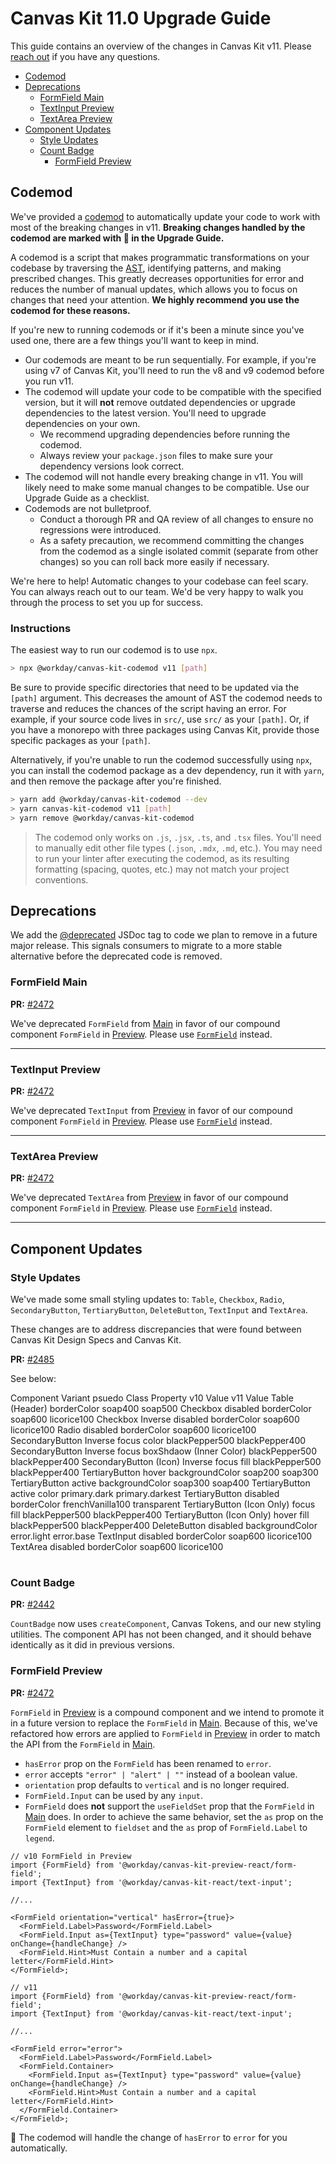 
<Meta title="Guides/Upgrade Guides/v11.0" />

# Canvas Kit 11.0 Upgrade Guide

This guide contains an overview of the changes in Canvas Kit v11. Please
[reach out](https://github.com/Workday/canvas-kit/issues/new?labels=bug&template=bug.md) if you have
any questions.

- [Codemod](#codemod)
- [Deprecations](#deprecations)
  - [FormField Main](#form-field-main)
  - [TextInput Preview](#text-input-preview)
  - [TextArea Preview](#text-input-preview)
- [Component Updates](#component-updates)
  - [Style Updates](#style-updates)
  - [Count Badge](#count-badge)
	- [FormField Preview](#form-field-preview)

## Codemod

We've provided a [codemod](https://github.com/Workday/canvas-kit/tree/master/modules/codemod) to
automatically update your code to work with most of the breaking changes in v11. **Breaking changes
handled by the codemod are marked with 🤖 in the Upgrade Guide.**

A codemod is a script that makes programmatic transformations on your codebase by traversing the
[AST](https://www.codeshiftcommunity.com/docs/understanding-asts), identifying patterns, and making
prescribed changes. This greatly decreases opportunities for error and reduces the number of manual
updates, which allows you to focus on changes that need your attention. **We highly recommend you
use the codemod for these reasons.**

If you're new to running codemods or if it's been a minute since you've used one, there are a few
things you'll want to keep in mind.

- Our codemods are meant to be run sequentially. For example, if you're using v7 of Canvas Kit,
  you'll need to run the v8 and v9 codemod before you run v11.
- The codemod will update your code to be compatible with the specified version, but it will **not**
  remove outdated dependencies or upgrade dependencies to the latest version. You'll need to upgrade
  dependencies on your own.
  - We recommend upgrading dependencies before running the codemod.
  - Always review your `package.json` files to make sure your dependency versions look correct.
- The codemod will not handle every breaking change in v11. You will likely need to make some manual
  changes to be compatible. Use our Upgrade Guide as a checklist.
- Codemods are not bulletproof.
  - Conduct a thorough PR and QA review of all changes to ensure no regressions were introduced.
  - As a safety precaution, we recommend committing the changes from the codemod as a single
    isolated commit (separate from other changes) so you can roll back more easily if necessary.

We're here to help! Automatic changes to your codebase can feel scary. You can always reach out to
our team. We'd be very happy to walk you through the process to set you up for success.

### Instructions

The easiest way to run our codemod is to use `npx`.

```sh
> npx @workday/canvas-kit-codemod v11 [path]
```

Be sure to provide specific directories that need to be updated via the `[path]` argument. This
decreases the amount of AST the codemod needs to traverse and reduces the chances of the script
having an error. For example, if your source code lives in `src/`, use `src/` as your `[path]`. Or,
if you have a monorepo with three packages using Canvas Kit, provide those specific packages as your
`[path]`.

Alternatively, if you're unable to run the codemod successfully using `npx`, you can install the
codemod package as a dev dependency, run it with `yarn`, and then remove the package after you're
finished.

```sh
> yarn add @workday/canvas-kit-codemod --dev
> yarn canvas-kit-codemod v11 [path]
> yarn remove @workday/canvas-kit-codemod
```

> The codemod only works on `.js`, `.jsx`, `.ts`, and `.tsx` files. You'll need to manually edit
> other file types (`.json`, `.mdx`, `.md`, etc.). You may need to run your linter after executing
> the codemod, as its resulting formatting (spacing, quotes, etc.) may not match your project
> conventions.

## Deprecations

We add the [@deprecated](https://jsdoc.app/tags-deprecated.html) JSDoc tag to code we plan to remove
in a future major release. This signals consumers to migrate to a more stable alternative before the
deprecated code is removed.

### FormField Main

**PR:** [#2472](https://github.com/Workday/canvas-kit/pull/2472)

We've deprecated `FormField` from [Main](#main) in favor of our compound component `FormField` in
[Preview](#preview). Please use
[`FormField`](https://workday.github.io/canvas-kit/?path=//docs/preview-inputs-form-field--basic)
instead.

---

### TextInput Preview

**PR:** [#2472](https://github.com/Workday/canvas-kit/pull/2472)

We've deprecated `TextInput` from [Preview](#preview) in favor of our compound component `FormField`
in [Preview](#preview). Please use
[`FormField`](https://workday.github.io/canvas-kit/?path=//docs/preview-inputs-form-field--basic)
instead.

---

### TextArea Preview

**PR:** [#2472](https://github.com/Workday/canvas-kit/pull/2472)

We've deprecated `TextArea` from [Preview](#preview) in favor of our compound component `FormField`
in [Preview](#preview). Please use
[`FormField`](https://workday.github.io/canvas-kit/?path=//docs/preview-inputs-form-field--basic)
instead.

---

## Component Updates

### Style Updates

We've made some small styling updates to: `Table`, `Checkbox`, `Radio`, `SecondaryButton`, `TertiaryButton`, `DeleteButton`, `TextInput` and `TextArea`.

These changes are to address discrepancies that were found between Canvas Kit Design Specs and Canvas Kit.

**PR:** [#2485](https://github.com/Workday/canvas-kit/pull/2485)

See below:

<Table>
  <Table.Head>
		<Table.Row>
			<Table.Header scope="col">Component</Table.Header>
			<Table.Header scope="col">Variant</Table.Header>
			<Table.Header scope="col">psuedo Class</Table.Header>
			<Table.Header scope="col">Property</Table.Header>
			<Table.Header scope="col">v10 Value</Table.Header>
			<Table.Header scope="col">v11 Value</Table.Header>
		</Table.Row>
  </Table.Head>
  <Table.Body>
		<Table.Row>
			<Table.Cell>
				Table (Header)
			</Table.Cell>
			<Table.Cell/>
			<Table.Cell/>
			<Table.Cell>
				borderColor
			</Table.Cell>
			<Table.Cell backgroundColor='soap400'>
				soap400
			</Table.Cell>
			<Table.Cell backgroundColor='soap500'>
				soap500
			</Table.Cell>
		</Table.Row>
		<Table.Row>
			<Table.Cell>
				Checkbox
			</Table.Cell>
			<Table.Cell/>
			<Table.Cell>disabled</Table.Cell>
			<Table.Cell>
				borderColor
			</Table.Cell>
			<Table.Cell backgroundColor='soap600'>
				soap600
			</Table.Cell>
			<Table.Cell color='frenchVanilla100' backgroundColor='licorice100'>
				licorice100
			</Table.Cell>
		</Table.Row>
		<Table.Row>
			<Table.Cell>
				Checkbox
			</Table.Cell>
			<Table.Cell>Inverse</Table.Cell>
			<Table.Cell>disabled</Table.Cell>
			<Table.Cell>
				borderColor
			</Table.Cell>
			<Table.Cell backgroundColor='soap600'>
				soap600
			</Table.Cell>
			<Table.Cell color='frenchVanilla100' backgroundColor='licorice100'>
				licorice100
			</Table.Cell>
		</Table.Row>
		<Table.Row>
			<Table.Cell>
				Radio
			</Table.Cell>
			<Table.Cell/>
			<Table.Cell>disabled</Table.Cell>
			<Table.Cell>
				borderColor
			</Table.Cell>
			<Table.Cell backgroundColor='soap600'>
				soap600
			</Table.Cell>
			<Table.Cell color='frenchVanilla100' backgroundColor='licorice100'>
				licorice100
			</Table.Cell>
		</Table.Row>
		<Table.Row>
			<Table.Cell>
				SecondaryButton
			</Table.Cell>
			<Table.Cell>Inverse</Table.Cell>
			<Table.Cell>focus</Table.Cell>
			<Table.Cell>
				color
			</Table.Cell>
			<Table.Cell color='frenchVanilla100' backgroundColor='blackPepper500'>
				blackPepper500
			</Table.Cell>
			<Table.Cell color='frenchVanilla100' backgroundColor='blackPepper400'>
				blackPepper400
			</Table.Cell>
		</Table.Row>
		<Table.Row>
			<Table.Cell>
				SecondaryButton
			</Table.Cell>
			<Table.Cell>Inverse</Table.Cell>
			<Table.Cell>focus</Table.Cell>
			<Table.Cell>
				boxShdaow (Inner Color)
			</Table.Cell>
			<Table.Cell color='frenchVanilla100' backgroundColor='blackPepper500'>
				blackPepper500
			</Table.Cell>
			<Table.Cell color='frenchVanilla100' backgroundColor='blackPepper400'>
				blackPepper400
			</Table.Cell>
		</Table.Row>
		<Table.Row>
			<Table.Cell>
				SecondaryButton (Icon)
			</Table.Cell>
			<Table.Cell>Inverse</Table.Cell>
			<Table.Cell>focus</Table.Cell>
			<Table.Cell>
				fill
			</Table.Cell>
			<Table.Cell color='frenchVanilla100' backgroundColor='blackPepper500'>
				blackPepper500
			</Table.Cell>
			<Table.Cell color='frenchVanilla100' backgroundColor='blackPepper400'>
				blackPepper400
			</Table.Cell>
		</Table.Row>
		<Table.Row>
			<Table.Cell>
				TertiaryButton
			</Table.Cell>
			<Table.Cell/>
			<Table.Cell>hover</Table.Cell>
			<Table.Cell>
				backgroundColor
			</Table.Cell>
			<Table.Cell backgroundColor='soap200'>
				soap200
			</Table.Cell>
			<Table.Cell backgroundColor='soap300'>
				soap300
			</Table.Cell>
		</Table.Row>
		<Table.Row>
			<Table.Cell>
				TertiaryButton
			</Table.Cell>
			<Table.Cell/>
			<Table.Cell>active</Table.Cell>
			<Table.Cell>
				backgroundColor
			</Table.Cell>
			<Table.Cell backgroundColor='soap300'>
				soap300
			</Table.Cell>
			<Table.Cell backgroundColor='soap400'>
				soap400
			</Table.Cell>
		</Table.Row>
		<Table.Row>
			<Table.Cell>
				TertiaryButton
			</Table.Cell>
			<Table.Cell/>
			<Table.Cell>active</Table.Cell>
			<Table.Cell>
				color
			</Table.Cell>
			<Table.Cell color='frenchVanilla100' backgroundColor={cssVar(brand.primary.dark)}>
				primary.dark
			</Table.Cell>
			<Table.Cell color='frenchVanilla100' backgroundColor={cssVar(brand.primary.darkest)}>
				primary.darkest
			</Table.Cell>
		</Table.Row>
		<Table.Row>
			<Table.Cell>
				TertiaryButton
			</Table.Cell>
			<Table.Cell/>
			<Table.Cell>disabled</Table.Cell>
			<Table.Cell>
				borderColor
			</Table.Cell>
			<Table.Cell backgroundColor='frenchVanilla100'>
				frenchVanilla100
			</Table.Cell>
			<Table.Cell backgroundColor='transparent'>
				transparent
			</Table.Cell>
		</Table.Row>
		<Table.Row>
			<Table.Cell>
				TertiaryButton (Icon Only)
			</Table.Cell>
			<Table.Cell/>
			<Table.Cell>focus</Table.Cell>
			<Table.Cell>
				fill
			</Table.Cell>
			<Table.Cell color='frenchVanilla100' backgroundColor='blackPepper500'>
				blackPepper500
			</Table.Cell>
			<Table.Cell color='frenchVanilla100' backgroundColor='blackPepper400'>
				blackPepper400
			</Table.Cell>
		</Table.Row>
		<Table.Row>
			<Table.Cell>
				TertiaryButton (Icon Only)
			</Table.Cell>
			<Table.Cell/>
			<Table.Cell>hover</Table.Cell>
			<Table.Cell>
				fill
			</Table.Cell>
			<Table.Cell color='frenchVanilla100' backgroundColor='blackPepper500'>
				blackPepper500
			</Table.Cell>
			<Table.Cell color='frenchVanilla100' backgroundColor='blackPepper400'>
				blackPepper400
			</Table.Cell>
		</Table.Row>
		<Table.Row>
			<Table.Cell>
				DeleteButton
			</Table.Cell>
			<Table.Cell/>
			<Table.Cell>disabled</Table.Cell>
			<Table.Cell>
				backgroundColor
			</Table.Cell>
			<Table.Cell backgroundColor={cssVar(brand.error.light)}>
				error.light
			</Table.Cell>
			<Table.Cell color='frenchVanilla100' backgroundColor={cssVar(brand.error.base)}>
				error.base
			</Table.Cell>
		</Table.Row>
		<Table.Row>
			<Table.Cell>
				TextInput
			</Table.Cell>
			<Table.Cell/>
			<Table.Cell>disabled</Table.Cell>
			<Table.Cell>
				borderColor
			</Table.Cell>
			<Table.Cell backgroundColor='soap600'>
				soap600
			</Table.Cell>
			<Table.Cell color='frenchVanilla100' backgroundColor='licorice100'>
				licorice100
			</Table.Cell>
		</Table.Row>
		<Table.Row>
			<Table.Cell>
				TextArea
			</Table.Cell>
			<Table.Cell/>
			<Table.Cell>disabled</Table.Cell>
			<Table.Cell>
				borderColor
			</Table.Cell>
			<Table.Cell backgroundColor='soap600'>
				soap600
			</Table.Cell>
			<Table.Cell color='frenchVanilla100' backgroundColor='licorice100'>
				licorice100
			</Table.Cell>
		</Table.Row>
  </Table.Body>
</Table>

### Count Badge

**PR:** [#2442](https://github.com/Workday/canvas-kit/pull/2442)

`CountBadge` now uses `createComponent`, Canvas Tokens, and our new styling utilities. The component
API has not been changed, and it should behave identically as it did in previous versions.

### FormField Preview

**PR:** [#2472](https://github.com/Workday/canvas-kit/pull/2472)

`FormField` in [Preview](#preview) is a compound component and we intend to promote it in a future
version to replace the `FormField` in [Main](#main). Because of this, we've refactored how errors
are applied to `FormField` in [Preview](#preview) in order to match the API from the `FormField` in
[Main](#main).

- `hasError` prop on the `FormField` has been renamed to `error`.
- `error` accepts `"error" | "alert" | ""` instead of a boolean value.
- `orientation` prop defaults to `vertical` and is no longer required.
- `FormField.Input` can be used by any `input`.
- `FormField` does **not** support the `useFieldSet` prop that the `FormField` in [Main](#main)
  does. In order to achieve the same behavior, set the `as` prop on the `FormField` element to
  `fieldset` and the `as` prop of `FormField.Label` to `legend`.

```tsx
// v10 FormField in Preview
import {FormField} from '@workday/canvas-kit-preview-react/form-field';
import {TextInput} from '@workday/canvas-kit-react/text-input';

//...

<FormField orientation="vertical" hasError={true}>
  <FormField.Label>Password</FormField.Label>
  <FormField.Input as={TextInput} type="password" value={value} onChange={handleChange} />
  <FormField.Hint>Must Contain a number and a capital letter</FormField.Hint>
</FormField>;

// v11
import {FormField} from '@workday/canvas-kit-preview-react/form-field';
import {TextInput} from '@workday/canvas-kit-react/text-input';

//...

<FormField error="error">
  <FormField.Label>Password</FormField.Label>
  <FormField.Container>
    <FormField.Input as={TextInput} type="password" value={value} onChange={handleChange} />
    <FormField.Hint>Must Contain a number and a capital letter</FormField.Hint>
  </FormField.Container>
</FormField>;
```

🤖 The codemod will handle the change of `hasError` to `error` for you automatically.
